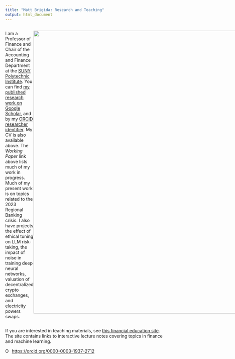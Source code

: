 ```yaml
---
title: "Matt Brigida: Research and Teaching"
output: html_document
---
```



<style>
.flex-container {
    display: flex;
    justify-content: space-around;
}
</style>

<div class="flex-container">

I am a Professor of Finance and Chair of the Accounting and Finance Department at the [SUNY Polytechnic Institute](https://sunypoly.edu/).   You can find [my published research work on Google Scholar](https://scholar.google.com/citations?user=CvW8NYUAAAAJ&hl=en), and by my [ORCID researcher identifier](https://orcid.org/0000-0003-1937-2712).  My CV is also available above.  The *Working Paper* link above lists much of my work in progress.  Much of my present work is on topics related to the 2023 Regional Banking crisis. I also have projects the effect of ethical tuning on LLM risk-taking, the impact of noise in training deep neural networks, valuation of decentralized crypto exchanges, and electricity powers swaps.

<img style="display: block; margin: auto;" src="./various/pic_front_chalkboard.JPG" width="900">

</div>

If you are interested in teaching materials, see [this financial education site](https://financial-education.github.io).  The site contains links to interactive lecture notes covering topics in finance and machine learning.

<div itemscope itemtype="https://schema.org/Person"><a itemprop="sameAs" content="https://orcid.org/0000-0003-1937-2712" href="https://orcid.org/0000-0003-1937-2712" target="orcid.widget" rel="me noopener noreferrer" style="vertical-align:top;"><img src="https://orcid.org/sites/default/files/images/orcid_16x16.png" style="width:1em;margin-right:.5em;" alt="ORCID iD icon">https://orcid.org/0000-0003-1937-2712</a></div>
